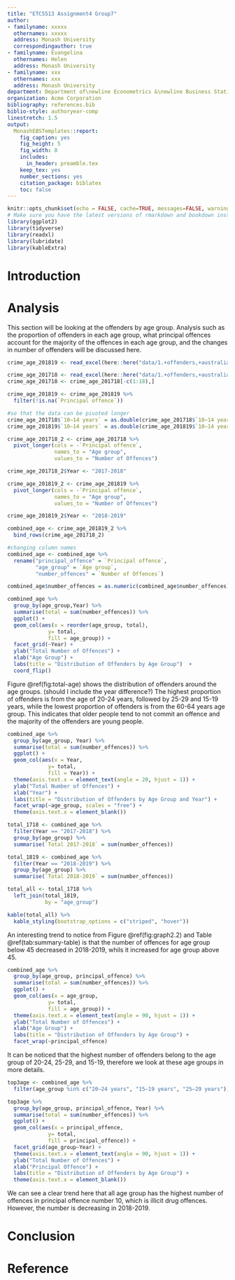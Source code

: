 ```yaml
---
title: "ETC5513 Assignment4 Group7"
author:
- familyname: xxxxx
  othernames: xxxxx
  address: Monash University
  correspondingauthor: true
- familyname: Evangelina
  othernames: Helen
  address: Monash University
- familyname: xxx
  othernames: xxx
  address: Monash University
department: Department of\newline Econometrics &\newline Business Statistics
organization: Acme Corporation
bibliography: references.bib
biblio-style: authoryear-comp
linestretch: 1.5
output:
  MonashEBSTemplates::report:
    fig_caption: yes
    fig_height: 5
    fig_width: 8
    includes:
      in_header: preamble.tex
    keep_tex: yes
    number_sections: yes
    citation_package: biblatex
    toc: false
---
```


```r
knitr::opts_chunk$set(echo = FALSE, cache=TRUE, messages=FALSE, warning=FALSE)
# Make sure you have the latest versions of rmarkdown and bookdown installed
library(ggplot2)
library(tidyverse)
library(readxl)
library(lubridate)
library(kableExtra)
```


# Introduction

# Analysis

\section*{body 1}

\section*{body 2}
This section will be looking at the offenders by age group. Analysis such as the proportion of offenders in each age group, what principal offences account for the majority of the offences in each age group, and the changes in number of offenders will be discussed here.

```r
crime_age_201819 <- read_excel(here::here("data/1.+offenders,+australia.xls"), sheet = 4, range = "A5:M21")

crime_age_201718 <- read_excel(here::here("data/1.+offenders,+australia.xls"), sheet = 4, range = "A5:M38") 
crime_age_201718 <- crime_age_201718[-c(1:18),]
```

```r
crime_age_201819 <- crime_age_201819 %>%
  filter(!is.na(`Principal offence`))

#so that the data can be pivoted longer
crime_age_201718$`10–14 years` = as.double(crime_age_201718$`10–14 years`)
crime_age_201819$`10–14 years` = as.double(crime_age_201819$`10–14 years`)

crime_age_201718_2 <- crime_age_201718 %>%
  pivot_longer(cols = -`Principal offence`,
               names_to = "Age group",
               values_to = "Number of Offences")

crime_age_201718_2$Year <- "2017-2018"

crime_age_201819_2 <- crime_age_201819 %>%
  pivot_longer(cols = -`Principal offence`,
               names_to = "Age group",
               values_to = "Number of Offences") 

crime_age_201819_2$Year <- "2018-2019"

```

```r
combined_age <- crime_age_201819_2 %>%
  bind_rows(crime_age_201718_2)

#changing column names
combined_age <- combined_age %>%
  rename("principal_offence" = `Principal offence`,
         "age_group" = `Age group`, 
         "number_offences" = `Number of Offences`)

combined_age$number_offences = as.numeric(combined_age$number_offences)

```

```r
combined_age %>% 
  group_by(age_group,Year) %>%
  summarise(total = sum(number_offences)) %>%
  ggplot() +
  geom_col(aes(x = reorder(age_group, total),
             y= total,
             fill = age_group)) +
  facet_grid(~Year) +
  ylab("Total Number of Offences") +
  xlab("Age Group") +
  labs(title = "Distribution of Offenders by Age Group")  +
  coord_flip()
```
Figure \@ref(fig:total-age) shows the distribution of offenders around the age groups. (should I include the year difference?) The highest proportion of offenders is from the age of 20-24 years, followed by 25-29 and 15-19 years, while the lowest proportion of offenders is from the 60-64 years age group. This indicates that older people tend to not commit an offence and the majority of the offenders are young people.

```r
combined_age %>% 
  group_by(age_group, Year) %>%
  summarise(total = sum(number_offences)) %>%
  ggplot() +
  geom_col(aes(x = Year,
             y= total,
             fill = Year)) +
  theme(axis.text.x = element_text(angle = 20, hjust = 1)) +
  ylab("Total Number of Offences") +
  xlab("Year") +
  labs(title = "Distribution of Offenders by Age Group and Year") +
  facet_wrap(~age_group, scales = "free") +
  theme(axis.text.x = element_blank())
```

```r
total_1718 <- combined_age %>%
  filter(Year == "2017-2018") %>%
  group_by(age_group) %>%
  summarise(`Total 2017-2018` = sum(number_offences))

total_1819 <- combined_age %>%
  filter(Year == "2018-2019") %>%
  group_by(age_group) %>%
  summarise(`Total 2018-2019` = sum(number_offences))

total_all <- total_1718 %>%
  left_join(total_1819, 
            by = "age_group")

kable(total_all) %>%
  kable_styling(bootstrap_options = c("striped", "hover"))
```
An interesting trend to notice from Figure \@ref(fig:graph2.2) and Table \@ref(tab:summary-table) is that the number of offences for age group below 45 decreased in 2018-2019, whils it increased for age group above 45.


```r
combined_age %>% 
  group_by(age_group, principal_offence) %>%
  summarise(total = sum(number_offences)) %>%
  ggplot() +
  geom_col(aes(x = age_group,
             y= total,
             fill = age_group)) +
  theme(axis.text.x = element_text(angle = 90, hjust = 1)) +
  ylab("Total Number of Offences") +
  xlab("Age Group") +
  labs(title = "Distribution of Offenders by Age Group") +
  facet_wrap(~principal_offence)
```

It can be noticed that the highest number of offenders belong to the age group of 20-24, 25-29, and 15-19, therefore we look at these age groups in more details.
```r
top3age <- combined_age %>% 
  filter(age_group %in% c("20–24 years", "15–19 years", "25–29 years")) 

top3age %>%
  group_by(age_group, principal_offence, Year) %>%
  summarise(total = sum(number_offences)) %>%
  ggplot() +
  geom_col(aes(x = principal_offence,
             y= total,
             fill = principal_offence)) +
  facet_grid(age_group~Year) +
  theme(axis.text.x = element_text(angle = 90, hjust = 1)) +
  ylab("Total Number of Offences") +
  xlab("Principal Offence") +
  labs(title = "Distribution of Offenders by Age Group") +
  theme(axis.text.x = element_blank())
```
We can see a clear trend here that all age group has the highest number of offences in principal offence number 10, which is illicit drug offences. However, the number is decreasing in 2018-2019.



\section*{body 3}

\section*{body 4}

# Conclusion

# Reference
